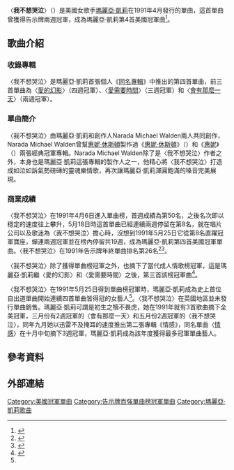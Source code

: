 {{NoteTA
|1=zh-cn:玛丽亚·凯莉; zh-tw:瑪麗亞·凱莉; zh-hk:Mariah Carey;
}}
{{Infobox single
| Name = 我不想哭泣<br />I Don't Wanna Cry
| Cover = 
| Caption = Cassette commercial single
| Artist = [[瑪麗亞·凱莉|瑪麗亞·凱莉]]
| from Album = [[Mariah_Carey_(專輯)|瑪麗亞·凱莉]]
| B-side = "You Need Me"
| Released = 1991年4月25日
| Format = [[CD|CD]], [[錄音帶|錄音帶]], 7" 單曲
| Recorded = 1990年
| Genre = {{flat list|
*[[節奏藍調|節奏藍調]] 
*[[流行音樂|流行音樂]] 
*[[靈魂音樂|靈魂音樂]]}}
| Length = 4:49
| Label = [[哥倫比亞唱片|哥倫比亞唱片]]
| Writer = Mariah Carey, [[Narada_Michael_Walden|Narada Michael Walden]]
| Producer = Narada Michael Walden
| Last single = "[[Someday_(瑪麗亞·凱莉單曲)|Someday]]" <br />(1990)
| This single = "'''I Don't Wanna Cry'''" <br />(1991)
| Next single = "[[There's_Got_to_Be_a_Way|There's Got to Be a Way]]" <br />(1991)
| Misc = 
}}
〈'''我不想哭泣'''〉（{{lang-en|'''I Don't Wanna Cry'''}}）是美國女歌手[[瑪麗亞·凱莉|瑪麗亞·凱莉]]在1991年4月發行的單曲，這首單曲曾獲得告示牌兩週冠軍，成為瑪麗亞·凱莉第4首美國冠軍曲<ref name="#1">{{Cite web |url=http://www.billboard.com/artist/309388/mariah-carey/chart?page=3&f=379 |title=美國告示牌瑪麗亞·凱莉單曲榜成績 |access-date=2015-04-30 |archive-date=2016-03-21 |archive-url=https://web.archive.org/web/20160321111326/http://www.billboard.com/artist/309388/mariah-carey/chart?page=3&f=379 |dead-url=no }}</ref>。

==歌曲介紹==
===收錄專輯===
〈我不想哭泣〉是瑪麗亞·凱莉首張個人《[[Mariah_Carey_(專輯)|同名專輯]]》中推出的第四首單曲，前三首單曲為〈[[Vision_of_Love|愛的幻影]]〉（四週冠軍）、〈[[Love_Takes_Time|愛需要時間]]〉（三週冠軍）和〈[[Someday_(瑪麗亞·凱莉單曲)|會有那麼一天]]〉（兩週冠軍）。
===單曲簡介===
〈我不想哭泣〉由瑪麗亞·凱莉和創作人Narada Michael Walden兩人共同創作，Narada Michael Walden曾幫[[惠妮·休斯頓|惠妮·休斯頓]]製作過《[[Whitney_Houston_(album)|惠妮·休斯頓]]》（{{lang-en|Whitney Houston}}）和《[[Whitney_(專輯)|惠妮]]》（{{lang-en|Whitney}}）兩張經典冠軍專輯。Narada Michael Walden除了是〈我不想哭泣〉作者之外，本身也是瑪麗亞·凱莉這張專輯的製作人之一，他精心將〈我不想哭泣〉打造成如泣如訴氣勢磅礡的靈魂樂情歌，再次讓瑪麗亞·凱莉渾圓飽滿的嗓音完美展現。
===商業成績===
〈我不想哭泣〉在1991年4月6日進入單曲榜，首週成績為第50名，之後名次即以穩定的速度往上攀升，5月18日時這首單曲已經連續兩週停留在第8名，就在唱片公司以及歌迷為〈我不想哭泣〉擔心時，沒想到1991年5月25日它從第8名直躍冠軍寶座，蟬連兩週冠軍並在榜內停留共19週，成為瑪麗亞·凱莉第四首美國冠軍單曲。〈我不想哭泣〉在1991年告示牌年終單曲排名第26名<ref>{{Cite web |url=http://www.billboard.com/charts/hot-100/1991-04-06 |title=1991-04-06告示牌單曲榜 |access-date=2015-04-30 |archive-date=2020-10-22 |archive-url=https://web.archive.org/web/20201022213552/https://www.billboard.com/charts/hot-100/1991-04-06 |dead-url=no }}</ref><ref>{{Cite web |url=http://www.billboard.com/charts/hot-100/1991-05-25 |title=1991-05-25告示牌單曲榜 |access-date=2015-04-30 |archive-date=2020-11-18 |archive-url=https://web.archive.org/web/20201118083435/https://www.billboard.com/charts/hot-100/1991-05-25 |dead-url=no }}</ref>。

〈我不想哭泣〉除了獲得單曲榜冠軍之外，也摘下了當代成人情歌榜冠軍，這是瑪麗亞·凱莉繼〈愛的幻影〉和〈愛需要時間〉之後，第三首該榜冠軍曲<ref>{{Cite web |url=http://www.billboard.com/artist/309388/mariah-carey/chart?page=2&f=341 |title=美國告示牌瑪麗亞·凱莉成人抒情榜成績 |access-date=2015-04-30 |archive-date=2015-12-26 |archive-url=https://web.archive.org/web/20151226160748/http://www.billboard.com/artist/309388/mariah-carey/chart?page=2&f=341 |dead-url=no }}</ref>。

〈我不想哭泣〉在1991年5月25日得到單曲榜冠軍時，瑪麗亞·凱莉成為史上首位自出道單曲開始連續四首單曲皆得冠的女藝人<ref name="#1"/>。〈我不想哭泣〉在英國地區並未發行單曲銷售。瑪麗亞·凱莉可謂是初生之犢不畏虎，她在1991年就有3首歌曲摘下全美冠軍，三月份有2週冠軍的〈會有那麼一天〉和五月份2週冠軍的〈我不想哭泣〉，同年九月她以迅雷不及掩耳的速度推出第二張專輯《情感》，同名單曲〈[[Emotions_(瑪麗亞·凱莉單曲)|情感]]〉在十月中旬摘下3週冠軍，瑪麗亞·凱莉成為該年度獲得最多冠軍單曲藝人。

==參考資料==
{{reflist|3}}

==外部連結==
{{Mariah Carey songs}}

{{DEFAULTSORT: I Don't Wanna Cry}}
[[Category:美國冠軍單曲|Category:美國冠軍單曲]]
[[Category:告示牌百強單曲榜冠軍單曲|Category:告示牌百強單曲榜冠軍單曲]]
[[Category:瑪麗亞·凱莉歌曲|Category:瑪麗亞·凱莉歌曲]]
